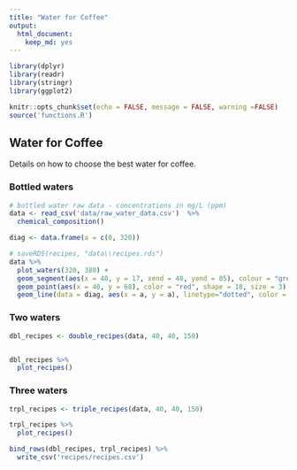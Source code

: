 ```yaml
---
title: "Water for Coffee"
output: 
  html_document:
    keep_md: yes
---
```


```r
library(dplyr)
library(readr)
library(stringr)
library(ggplot2)

knitr::opts_chunk$set(echo = FALSE, message = FALSE, warning =FALSE)
source('functions.R')
```


## Water for Coffee

Details on how to choose the best water for coffee.  

### Bottled waters

```r
# bottled water raw data - concentrations in mg/L (ppm)
data <- read_csv('data/raw_water_data.csv')  %>% 
  chemical_composition()

diag <- data.frame(a = c(0, 320)) 

# saveRDS(recipes, "data\\recipes.rds")
data %>% 
  plot_waters(320, 380) +
  geom_segment(aes(x = 40, y = 17, xend = 40, yend = 85), colour = "green", alpha = 0.05, size = 3.5) +
  geom_point(aes(x = 40, y = 68), color = "red", shape = 18, size = 3) +   
  geom_line(data = diag, aes(x = a, y = a), linetype="dotted", color = "red") 
```


### Two waters


```r

dbl_recipes <- double_recipes(data, 40, 40, 150)


dbl_recipes %>% 
  plot_recipes()
```


### Three waters

```r
trpl_recipes <- triple_recipes(data, 40, 40, 150)

trpl_recipes %>% 
  plot_recipes()
```



```r
bind_rows(dbl_recipes, trpl_recipes) %>%
  write_csv('recipes/recipes.csv')
```















